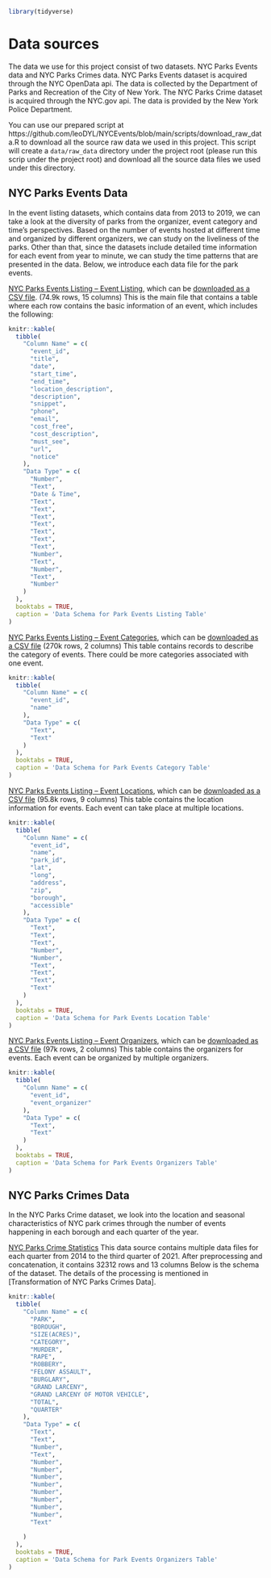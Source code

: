 ```r
library(tidyverse)
```

# Data sources

The data we use for this project consist of two datasets. NYC Parks Events data and NYC Parks Crimes data. NYC Parks Events dataset is acquired through the NYC OpenData  api. The data is collected by the Department of Parks and Recreation of the City of New York. The NYC Parks Crime dataset is acquired through the NYC.gov api. The data is provided by the New York Police Department. 

You can use our prepared script at https://github.com/leoDYL/NYCEvents/blob/main/scripts/download_raw_data.R to download all the source raw data we used in this project. This script will create a `data/raw_data` directory under the project root (please run this scrip under the project root) and download all the source data files we used under this directory.

## NYC Parks Events Data
In the event listing datasets, which contains data from 2013 to 2019, we can take a look at the diversity of parks from the organizer, event category and time's perspectives. Based on the number of events hosted at different time and organized by different organizers, we can study on the liveliness of the parks. Other than that, since the datasets include detailed time information for each event from year to minute, we can study the time patterns that are presented in the data. Below, we introduce each data file for the park events. 

[NYC Parks Events Listing – Event Listing](https://data.cityofnewyork.us/City-Government/NYC-Parks-Events-Listing-Event-Listing/fudw-fgrp), which can be [downloaded as a CSV file](https://data.cityofnewyork.us/api/views/fudw-fgrp/rows.csv?accessType=DOWNLOAD). (74.9k rows, 15 columns) This is the main file that contains a table where each row contains the basic information of an event, which includes the following:
```r
knitr::kable(
  tibble(
    "Column Name" = c(
      "event_id",
      "title",
      "date",
      "start_time",
      "end_time",
      "location_description",
      "description",
      "snippet",
      "phone",
      "email",
      "cost_free",
      "cost_description",
      "must_see",
      "url",
      "notice"
    ),
    "Data Type" = c(
      "Number",
      "Text",
      "Date & Time",
      "Text",
      "Text",
      "Text",
      "Text",
      "Text",
      "Text",
      "Text",
      "Number",
      "Text",
      "Number",
      "Text",
      "Number"
    )
  ),
  booktabs = TRUE,
  caption = 'Data Schema for Park Events Listing Table'
)
```

[NYC Parks Events Listing – Event Categories](https://data.cityofnewyork.us/City-Government/NYC-Parks-Events-Listing-Event-Categories/xtsw-fqvh), which can be [downloaded as a CSV file](https://data.cityofnewyork.us/api/views/xtsw-fqvh/rows.csv?accessType=DOWNLOAD) (270k rows, 2 columns) This table contains records to describe the category of events. There could be more categories associated with one event.  
```r
knitr::kable(
  tibble(
    "Column Name" = c(
      "event_id",
      "name"
    ),
    "Data Type" = c(
      "Text",
      "Text"
    )
  ),
  booktabs = TRUE,
  caption = 'Data Schema for Park Events Category Table'
)
```

[NYC Parks Events Listing – Event Locations](https://data.cityofnewyork.us/City-Government/NYC-Parks-Events-Listing-Event-Locations/cpcm-i88g), which can be [downloaded as a CSV file](https://data.cityofnewyork.us/api/views/cpcm-i88g/rows.csv?accessType=DOWNLOAD) (95.8k rows, 9 columns) This table contains the location information for events. Each event can take place at multiple locations.
```r
knitr::kable(
  tibble(
    "Column Name" = c(
      "event_id",
      "name",
      "park_id",
      "lat",
      "long",
      "address",
      "zip",
      "borough",
      "accessible"
    ),
    "Data Type" = c(
      "Text",
      "Text",
      "Text",
      "Number",
      "Number",
      "Text",
      "Text",
      "Text",
      "Text"
    )
  ),
  booktabs = TRUE,
  caption = 'Data Schema for Park Events Location Table'
)
```

[NYC Parks Events Listing – Event Organizers](https://data.cityofnewyork.us/City-Government/NYC-Parks-Events-Listing-Event-Organizers/jk6k-yab4), which can be [downloaded as a CSV file](https://data.cityofnewyork.us/api/views/jk6k-yab4/rows.csv?accessType=DOWNLOAD) (97k rows, 2 columns) This table contains the organizers for events. Each event can be organized by multiple organizers.
```r
knitr::kable(
  tibble(
    "Column Name" = c(
      "event_id",
      "event_organizer"
    ),
    "Data Type" = c(
      "Text",
      "Text"
    )
  ),
  booktabs = TRUE,
  caption = 'Data Schema for Park Events Organizers Table'
)
```

## NYC Parks Crimes Data
In the NYC Parks Crime dataset, we look into the location and seasonal characteristics of NYC park crimes through the number of events happening in each borough and each quarter of the year. 

[NYC Parks Crime Statistics](https://www1.nyc.gov/site/nypd/stats/crime-statistics/park-crime-stats.page) This data source contains multiple data files for each quarter from 2014 to the third quarter of 2021. After preprocessing and concatenation, it contains 32312 rows and 13 columns Below is the schema of the dataset. The details of the processing is mentioned in [Transformation of NYC Parks Crimes Data].
```r
knitr::kable(
  tibble(
    "Column Name" = c(
      "PARK",
      "BOROUGH",
      "SIZE(ACRES)",
      "CATEGORY",
      "MURDER",
      "RAPE",
      "ROBBERY",
      "FELONY ASSAULT",
      "BURGLARY",
      "GRAND LARCENY",
      "GRAND LARCENY OF MOTOR VEHICLE",
      "TOTAL",
      "QUARTER"
    ),
    "Data Type" = c(
      "Text",
      "Text",
      "Number",
      "Text",
      "Number",
      "Number",
      "Number",
      "Number",
      "Number",
      "Number",
      "Number",
      "Number",
      "Text"
      
    )
  ),
  booktabs = TRUE,
  caption = 'Data Schema for Park Events Organizers Table'
)
```


